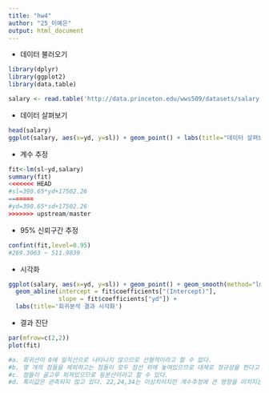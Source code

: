 ```yaml
---
title: "hw4"
author: "25_이예은"
output: html_document
---
```


* 데이터 불러오기
```r
library(dplyr)
library(ggplot2)
library(data.table)

salary <- read.table('http://data.princeton.edu/wws509/datasets/salary.dat',header=T)
```



* 데이터 살펴보기
```r
head(salary)
ggplot(salary, aes(x=yd, y=sl)) + geom_point() + labs(title="데이터 살펴보기")
```

* 계수 추정
```r
fit<-lm(sl~yd,salary)
summary(fit)
<<<<<<< HEAD
#sl=390.65*yd+17502.26
=======
#yd=390.65*sd+17502.26
>>>>>>> upstream/master
```


* 95% 신뢰구간 추정
```r
confint(fit,level=0.95)
#269.3063 ~ 511.9839
```


* 시각화
```r
ggplot(salary, aes(x=yd, y=sl)) + geom_point() + geom_smooth(method="lm")+
  geom_abline(intercept = fit$coefficients["(Intercept)"],
              slope = fit$coefficients["yd"]) + 
  labs(title='회귀분석 결과 시각화')
```

* 결과 진단
```r
par(mfrow=c(2,2))
plot(fit)

#a. 회귀선이 0에 일직선으로 나타나지 않으므로 선형적이라고 할 수 없다.
#b. 몇 개의 점들을 제외하고는 점들이 모두 점선 위에 놓여있으므로 대체로 정규성을 띈다고 할 수 있다.
#c. 점들이 골고루 퍼져있으므로 등분산이라고 할 수 있다.
#d. 특이값은 관측되지 않고 있다. 22,24,34는 이상치이지만 계수추정에 큰 영향을 미치지는 않는다.
```


